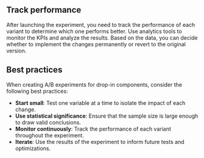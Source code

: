 
## Track performance

After launching the experiment, you need to track the performance of each variant to determine which one performs better. Use analytics tools to monitor the KPIs and analyze the results. Based on the data, you can decide whether to implement the changes permanently or revert to the original version.

## Best practices

When creating A/B experiments for drop-in components, consider the following best practices:

- **Start small**: Test one variable at a time to isolate the impact of each change.
- **Use statistical significance**: Ensure that the sample size is large enough to draw valid conclusions.
- **Monitor continuously**: Track the performance of each variant throughout the experiment.
- **Iterate**: Use the results of the experiment to inform future tests and optimizations.
